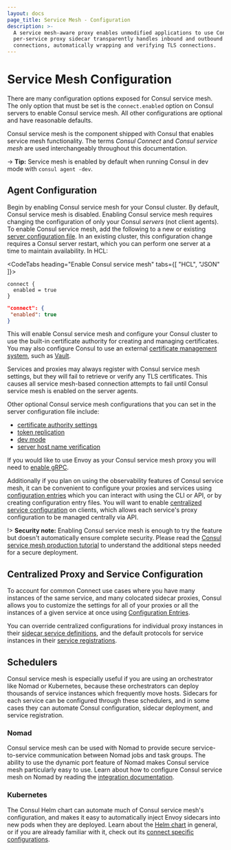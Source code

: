 ```yaml
---
layout: docs
page_title: Service Mesh - Configuration
description: >-
  A service mesh-aware proxy enables unmodified applications to use Consul service mesh. A
  per-service proxy sidecar transparently handles inbound and outbound service
  connections, automatically wrapping and verifying TLS connections.
---
```


# Service Mesh Configuration

There are many configuration options exposed for Consul service mesh. The only option
that must be set is the `connect.enabled` option on Consul servers to enable Consul service mesh.
All other configurations are optional and have reasonable defaults.

Consul service mesh is the component shipped with Consul that enables service mesh functionality. The terms _Consul Connect_ and _Consul service mesh_ are used interchangeably throughout this documentation. 

-> **Tip:** Service mesh is enabled by default when running Consul in
dev mode with `consul agent -dev`.

## Agent Configuration

Begin by enabling Consul service mesh for your Consul
cluster. By default, Consul service mesh is disabled. Enabling Consul service mesh requires changing
the configuration of only your Consul _servers_ (not client agents). To enable
Consul service mesh, add the following to a new or existing
[server configuration file](/docs/agent/config/config-files). In an existing cluster, this configuration change requires a Consul server restart, which you can perform one server at a time to maintain availability. In HCL:


<CodeTabs heading="Enable Consul service mesh" tabs={[ "HCL", "JSON" ]}>

```hcl
connect {
  enabled = true
}
```

```json
"connect": {
 "enabled": true
}
```
</CodeTabs>

This will enable Consul service mesh and configure your Consul cluster to use the
built-in certificate authority for creating and managing certificates.
You may also configure Consul to use an external
[certificate management system](/docs/connect/ca), such as
[Vault](https://vaultproject.io).

Services and proxies may always register with Consul service mesh settings, but they will
fail to retrieve or verify any TLS certificates. This causes all service mesh-based
connection attempts to fail until Consul service mesh is enabled on the server agents.

Other optional Consul service mesh configurations that you can set in the server
configuration file include:

- [certificate authority settings](/docs/agent/config/config-files#connect)
- [token replication](/docs/agent/config/config-files#acl_tokens_replication)
- [dev mode](/docs/agent/config/cli-flags#_dev)
- [server host name verification](/docs/agent/config/config-files#tls_internal_rpc_verify_server_hostname)

If you would like to use Envoy as your Consul service mesh proxy you will need to [enable
gRPC](/docs/agent/config/config-files#grpc_port).

Additionally if you plan on using the observability features of Consul service mesh, it can
be convenient to configure your proxies and services using [configuration
entries](/docs/agent/config-entries) which you can interact with using the
CLI or API, or by creating configuration entry files. You will want to enable
[centralized service
configuration](/docs/agent/config/config-files#enable_central_service_config) on
clients, which allows each service's proxy configuration to be managed centrally
via API.

!> **Security note:** Enabling Consul service mesh is enough to try the feature but doesn't
automatically ensure complete security. Please read the [Consul service mesh production
tutorial](/consul/tutorials/developer-mesh/service-mesh-production-checklist?utm_source=docs) to understand the additional steps
needed for a secure deployment.

## Centralized Proxy and Service Configuration

To account for common Connect use cases where you have many instances of the
same service, and many colocated sidecar proxies, Consul allows you to customize
the settings for all of your proxies or all the instances of a given service at
once using [Configuration Entries](/docs/agent/config-entries).

You can override centralized configurations for individual proxy instances in
their
[sidecar service definitions](/docs/connect/registration/sidecar-service),
and the default protocols for service instances in their [service
registrations](/docs/discovery/services).

## Schedulers

Consul service mesh is especially useful if you are using an orchestrator like Nomad
or Kubernetes, because these orchestrators can deploy thousands of service instances
which frequently move hosts. Sidecars for each service can be configured through
these schedulers, and in some cases they can automate Consul configuration,
sidecar deployment, and service registration.

### Nomad

Consul service mesh can be used with Nomad to provide secure service-to-service
communication between Nomad jobs and task groups. The ability to use the dynamic
port feature of Nomad makes Consul service mesh particularly easy to use. Learn about how to
configure Consul service mesh on Nomad by reading the
[integration documentation](/docs/connect/nomad).

### Kubernetes

The Consul Helm chart can automate much of Consul service mesh's configuration, and
makes it easy to automatically inject Envoy sidecars into new pods when they are
deployed. Learn about the [Helm chart](/docs/platform/k8s/helm) in general,
or if you are already familiar with it, check out its
[connect specific configurations](/docs/platform/k8s/connect).
